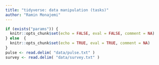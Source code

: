 ```yaml
---
title: "tidyverse: data manipulation (tasks)"
author: "Ramin Monajemi"
---
```


```r
if (exists("params")) {
  knitr::opts_chunk$set(echo = FALSE, eval = FALSE, comment = NA)
} else  {
  knitr::opts_chunk$set(echo = TRUE, eval = TRUE, comment = NA)
}
pulse <- read.delim( "data/pulse.txt" )
survey <- read.delim( "data/survey.txt" )
```
